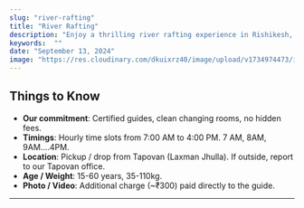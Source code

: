 ```yaml
---
slug: "river-rafting"
title: "River Rafting"
description: "Enjoy a thrilling river rafting experience in Rishikesh, where the waters rage and hearts pound."  
keywords:  ""  
date: "September 13, 2024"
image: "https://res.cloudinary.com/dkuixrz40/image/upload/v1734974473/img-3507.jpg"
---
```




## Things to Know
* **Our commitment**: Certified guides, clean changing rooms, no hidden fees.
* **Timings**: Hourly time slots from 7:00 AM to 4:00 PM. 7 AM, 8AM, 9AM....4PM.
* **Location**: Pickup / drop from Tapovan (Laxman Jhulla). If outside, report to our Tapovan office.
* **Age / Weight**: 15-60 years, 35-110kg.
* **Photo / Video**: Additional charge (~₹300) paid directly to the guide.

<hr/>
